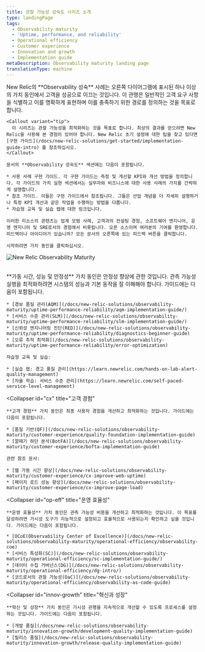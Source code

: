 ```yaml
---
title: 관찰 가능성 성숙도 시리즈 소개
type: landingPage
tags:
  - Observability maturity
  - 'Uptime, performance, and reliability'
  - Operational efficiency
  - Customer experience
  - Innovation and growth
  - Implementation guide
metaDescription: Observability maturity landing page
translationType: machine
---
```



<LandingPageHero>
  <HeroContent>
    New Relic의 **Observability 성숙** 사례는 오른쪽 다이어그램에 표시된 하나 이상의 가치 동인에서 고객을 성공으로 이끄는 것입니다. 이 관행은 일반적인 고객 요구 사항을 식별하고 이를 명확하게 표현하며 이를 충족하기 위한 경로를 정의하는 것을 목표로 합니다.

    <Callout variant="tip">
      이 시리즈는 관찰 가능성을 최적화하는 것을 목표로 합니다. 최상의 결과를 얻으려면 New Relic을 사용해 본 경험이 있어야 합니다. New Relic 초기 설정에 대한 팁을 찾고 있다면 [구현 가이드](/docs/new-relic-solutions/get-started/implementation-guide-intro) 를 참조하십시오.
    </Callout>

    문서의 **Observability 성숙도** 섹션에는 다음이 포함됩니다.

    * 사용 사례 구현 가이드. 각 구현 가이드는 측정 및 개선할 KPI와 개선 방법을 정의합니다. 각 가이드의 가치 실현 섹션에서는 실무자와 비즈니스에 대한 사용 사례의 가치를 간략하게 설명합니다.
    * 참조 가이드. 이들은 구현 가이드에서 참조됩니다. 그들은 산업 개념을 더 자세히 설명하거나 특정 KPI 개선과 같은 작업을 수행하는 방법을 다룹니다.
    * 자습형 교육 및 실습 랩에 대한 링크입니다.

    이러한 리소스의 콘텐츠는 업계 모범 사례, 고객과의 컨설팅 경험, 소프트웨어 엔지니어, 운영 엔지니어 및 SRE로서의 경험에서 비롯됩니다. 오픈 소스이며 여러분의 기여를 환영합니다. 피드백이나 아이디어가 있습니까? 모든 문서의 오른쪽에 있는 피드백 버튼을 클릭합니다.

    시작하려면 가치 동인을 클릭하십시오.
  </HeroContent>

  <img
    title="New Relic Observability Maturity"
    alt="New Relic Observability Maturity"
    src={observabilitymaturityOmavDrivers}
  />
</LandingPageHero>

<br/>

<CollapserGroup>
  <Collapser
    id="upr"
    title="가동 시간, 성능 및 안정성"
  >
    **가동 시간, 성능 및 안정성** 가치 동인은 안정성 향상에 관한 것입니다. 관측 가능성 실행을 최적화하려면 시스템의 성능과 기본 동작을 잘 이해해야 합니다. 가이드에는 다음이 포함됩니다.

    * [경보 품질 관리(AQM)](/docs/new-relic-solutions/observability-maturity/uptime-performance-reliability/aqm-implementation-guide/)
    * [서비스 수준 관리(SLM)](/docs/new-relic-solutions/observability-maturity/uptime-performance-reliability/slm-implementation-guide/)
    * [신뢰성 엔지니어링 진단(RED)](/docs/new-relic-solutions/observability-maturity/uptime-performance-reliability/diagnostics-beginner-guide)
    * [오류 추적 최적화](/docs/new-relic-solutions/observability-maturity/uptime-performance-reliability/error-optimization)

    자습형 교육 및 실습:

    * [실습 랩: 경고 품질 관리](https://learn.newrelic.com/hands-on-lab-alert-quality-management)
    * [자율 학습: 서비스 수준 관리](https://learn.newrelic.com/self-paced-service-level-management)
  </Collapser>

  <Collapser
    id="cx"
    title="고객 경험"
  >
    **고객 경험** 가치 동인은 최종 사용자 경험을 개선하고 최적화하는 것입니다. 가이드에는 다음이 포함됩니다.

    * [품질 기반(QF)](/docs/new-relic-solutions/observability-maturity/customer-experience/quality-foundation-implementation-guide)
    * [깔때기 하단 분석(BotFA)](/docs/new-relic-solutions/observability-maturity/customer-experience/bofta-implementation-guide)

    관련 참조 문서:

    * [웹 가동 시간 향상](/docs/new-relic-solutions/observability-maturity/customer-experience/cx-improve-web-uptime)
    * [페이지 로드 성능 향상](/docs/new-relic-solutions/observability-maturity/customer-experience/cx-improve-page-load)
  </Collapser>

  <Collapser
    id="op-eff"
    title="운영 효율성"
  >
    **운영 효율성** 가치 동인은 관측 가능성 비용을 개선하고 최적화하는 것입니다. 이 목표를 달성하려면 가시성 도구가 지능적으로 설정되고 효율적으로 사용되는지 확인하고 싶을 것입니다. 가이드에는 다음이 포함됩니다.

    * [OCoE(Observability Center of Excellence)](/docs/new-relic-solutions/observability-maturity/operational-efficiency/observability-coe)
    * [서비스 특성화(SC)](/docs/new-relic-solutions/observability-maturity/operational-efficiency/sc-implementation-guide/)
    * [데이터 수집 거버넌스(DG)](/docs/new-relic-solutions/observability-maturity/operational-efficiency/dg-intro/)
    * [코드로서의 관찰 가능성(OaC)](/docs/new-relic-solutions/observability-maturity/operational-efficiency/observability-as-code-guide)
  </Collapser>

  <Collapser
    id="innov-growth"
    title="혁신과 성장"
  >
    **혁신 및 성장** 가치 동인은 가시성 관행을 지속적으로 개선할 수 있도록 프로세스를 설정하는 것입니다. 가이드에는 다음이 포함됩니다.

    * [개발 품질](/docs/new-relic-solutions/observability-maturity/innovation-growth/development-quality-implementation-guide)
    * [릴리스 품질](/docs/new-relic-solutions/observability-maturity/innovation-growth/release-quality-implementation-guide)
  </Collapser>
</CollapserGroup>